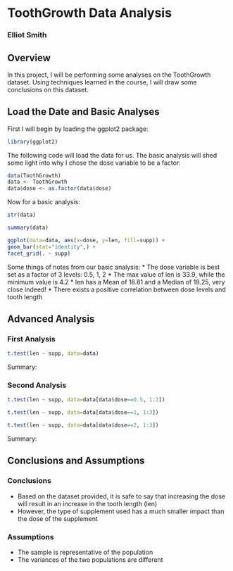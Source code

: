 # ToothGrowth Data Analysis

### Elliot Smith

## Overview

In this project, I will be performing some analyses on the ToothGrowth 
dataset. Using techniques learned in the course, I will draw some conclusions 
on this dataset.

## Load the Date and Basic Analyses

First I will begin by loading the ggplot2 package:

```r
library(ggplot2)
```

The following code will load the data for us. The basic analysis will shed some light into why I chose the dose variable to be a factor:

```r
data(ToothGrowth)
data <- ToothGrowth
data$dose <- as.factor(data$dose)
```

Now for a basic analysis:

```r
str(data)
```

```r
summary(data)
```

```r
ggplot(data=data, aes(x=dose, y=len, fill=supp)) +
geom_bar(stat="identity",) +
facet_grid(. ~ supp)
```

Some things of notes from our basic analysis:
* The dose variable is best set as a factor of 3 levels: 0.5, 1, 2
* The max value of len is 33.9, while the minimum value is 4.2
* len has a Mean of 18.81 and a Median of 19.25, very close indeed!
* There exists a positive correlation between dose levels and tooth length

## Advanced Analysis

### First Analysis

```r
t.test(len ~ supp, data=data)
```

Summary:

### Second Analysis

```r
t.test(len ~ supp, data=data[data$dose==0.5, 1:3])
```

```r
t.test(len ~ supp, data=data[data$dose==1, 1:3])
```

```r
t.test(len ~ supp, data=data[data$dose==2, 1:3])
```

Summary:

## Conclusions and Assumptions

### Conclusions

* Based on the dataset provided, it is safe to say that increasing the dose 
will result in an increase in the tooth length (len)
* However, the type of supplement used has a much smaller impact than the dose 
of the supplement

### Assumptions

* The sample is representative of the population
* The variances of the two populations are different


